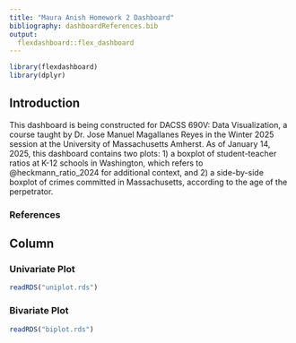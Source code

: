 ```yaml
---
title: "Maura Anish Homework 2 Dashboard"
bibliography: dashboardReferences.bib
output: 
  flexdashboard::flex_dashboard
---
```


```r
library(flexdashboard)
library(dplyr)
```

## Introduction {.sidebar}
This dashboard is being constructed for DACSS 690V: Data Visualization, a course taught by Dr. Jose Manuel Magallanes Reyes in the Winter 2025 session at the University of Massachusetts Amherst. As of January 14, 2025, this dashboard contains two plots: 1) a boxplot of student-teacher ratios at K-12 schools in Washington, which refers to @heckmann_ratio_2024 for additional context, and 2) a side-by-side boxplot of crimes committed in Massachusetts, according to the age of the perpetrator.

### References
<div id="refs"></div>

## Column {.tabset .tabset-fade}

### Univariate Plot
```r
readRDS("uniplot.rds")
```

### Bivariate Plot
```r
readRDS("biplot.rds")
```
